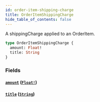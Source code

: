 ```yaml
---
id: order-item-shipping-charge
title: OrderItemShippingCharge
hide_table_of_contents: false
---
```



A shippingCharge applied to an OrderItem.

```graphql
type OrderItemShippingCharge {
  amount: Float!
  title: String
}
```


### Fields

#### [`amount`](#) ([`Float!`](/demand/api/graphql-admin/reference/scalars/float))




#### [`title`](#) ([`String`](/demand/api/graphql-admin/reference/scalars/string))






